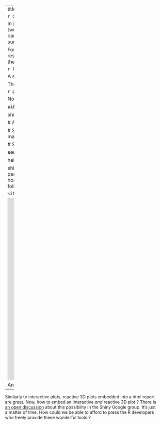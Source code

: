 ---
title: A reactive sliced 3D surface response
date : 2013-03-15
--- &lead

```r
opts_chunk$set(fig.path="assets/fig/rsmShiny")
```

In [my previous article](<u>http://stla.github.io/stlapblog/posts/rgl_knitr.html</u>) I showed an interactive 3D surface response fitted from a model with two continous predictors. But when there is more than two continuous predictors, since we can use only two predictors at time in the image, we can only show a surface plot depending on the fixed values of the other predictors. Here we will build a `Shiny` application allowing to visualize a surface plot *reactive* to the values of the other predictors.

For our illustration we use the (coded) dataset `heli` available in the `rsm` package. 
The variables are coded variables `x1`, `x2`, `x3`, `x4`, which respectively are: linear functions of wing area
`A`, wing length ratio `R`, body width `W`, and body length `L`. The experiment was run in two
blocks, and the response variable is `ave`, the average flight time in seconds.

```r
library(rsm)
print(heli)
print(heli, decode=FALSE)
```


A second-order response-surface model for these data is fitted using
```r
heli.rsm <- rsm(ave ~ block + SO(x1,x2,x3,x4), data = heli) 
```

The fitted surface response is shown below as a function of `x3` and `x4` with 
the values of `x1` and `x2` both fixed at $0$:  

```r
persp(heli.rsm, ~x3+x4, at=list(x1=0,x2=0), col = rainbow(50), contours = "colors")
```

Now we build a `Shiny` application which does the same plot with *reactive* values of `x1` and `x2`. 

**ui.R file** defining the user interface:
```r
library(shiny)
library(rsm)

shinyUI(pageWithSidebar(
  
  # Application title
  headerPanel("Sliced 3D plot"),
  
  # Sidebar with two slider inputs
  sidebarPanel(
    sliderInput("Aslice", 
                "A:", 
                min = 11.8, 
                max = 13, 
                value = 12.4),
    sliderInput("Rslice", 
               "R:", 
                min = 2.26, 
                max = 2.78, 
                value = 2.52)
  ),
  
  # Show plot 
  mainPanel(
    plotOutput("surfPlot")
  )
))
```

**server.R file** drawing the surface:
```r
library(shiny)
library(rsm)

heli.rsm <- rsm(ave ~ block + SO(x1,x2,x3,x4), data = heli)

shinyServer(function(input, output){
  output$surfPlot <- renderPlot({
    x1 <- (input$Aslice - 12.4)/0.6
    x2 <- (input$Rslice - 2.52)/0.26
    persp(heli.rsm, ~x3+x4, at=list(x1=x1,x2=x2), col = rainbow(50), contours = "colors")
    })
})
```
This `Shiny` application you see below is actually hosted at my  *Shiny beta hosting account* and 
is accessible at [http://glimmer.rstudio.com/stla/3Dsliced/](http://glimmer.rstudio.com/stla/3Dsliced/). 
I have embedded it here by typing the following html code: 

```
<iframe src="http://glimmer.rstudio.com/stla/3Dsliced/" style="border: none; width: 500px; height: 700px"></iframe>
```

<iframe src="http://glimmer.rstudio.com/stla/3Dsliced/" style="border: none; width: 1100px; height: 600px"></iframe>



An interactive and reactive 3D plot ? 
---------------------------------------------

Similarly to interactive plots, reactive 3D plots embedded into a html report are great. Now, how to embed an interactive *and* reactive 3D plot ? 
There is [an open discussion](https://groups.google.com/forum/#!msg/shiny-discuss/VV-vw3VFpj0/bszBuHkgtS8J) about this possibility in the Shiny Google group. It's just a matter of time. 
How could we be able to afford to press the R developers who freely provide these wonderful tools ? 




